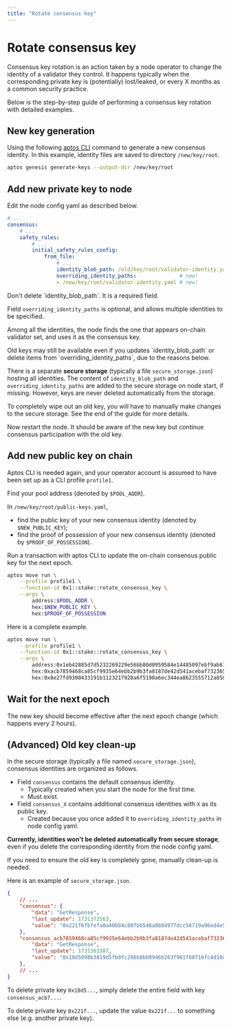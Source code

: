 ```yaml
---
title: "Rotate consensus key"
---
```



# Rotate consensus key

Consensus key rotation is an action taken by a node operator to change the identity of a validator they control.
It happens typically when the corresponding private key is (potentially) lost/leaked,
or every X months as a common security practice.

Below is the step-by-step guide of performing a consensus key rotation with detailed examples.

## New key generation

Using the following [aptos CLI](https://aptos.dev/en/build/cli) command to generate a new consensus identity.
In this example, identity files are saved to directory `/new/key/root`.
```bash
aptos genesis generate-keys --output-dir /new/key/root
```

## Add new private key to node

Edit the node config yaml as described below.
```yaml
# ...
consensus:
    # ...
    safety_rules:
        # ...
        initial_safety_rules_config:
            from_file:
                # ...
                identity_blob_path: /old/key/root/validator-identity.yaml
                overriding_identity_paths:              # new!
                - /new/key/root/validator-identity.yaml # new!
```
<Callout type="info">
Don't delete `identity_blob_path`. It is a required field.

Field `overriding_identity_paths` is optional, and allows multiple identities to be specified.

Among all the identities, the node finds the one that appears on-chain validator set, and uses it as the consensus key.
</Callout>

<Callout type="info">
Old keys may still be available even if you updates `identity_blob_path`
or delete items from `overriding_identity_paths`,
due to the reasons below.

There is a separate **secure storage** (typically a file `secure_storage.json`) hosting all identities.
The content of `identity_blob_path` and `overriding_identity_paths` are added to the secure storage on node start, if missing.
However, keys are never deleted automatically from the storage.

To completely wipe out an old key, you will have to manually make changes to the secure storage.
See the end of the guide for more details.
</Callout>

Now restart the node.
It should be aware of the new key but continue consensus participation with the old key.

## Add new public key on chain

Aptos CLI is needed again, and your operator account is assumed to have been set up as a CLI profile `profile1`.

Find your pool address (denoted by `$POOL_ADDR`).

In `/new/key/root/public-keys.yaml`,
- find the public key of your new consensus identity  (denoted by `$NEW_PUBLIC_KEY`);
- find the proof of possession of your new consensus identity (denoted by `$PROOF_OF_POSSESSION`).

Run a transaction with aptos CLI to update the on-chain consensus public key for the next epoch.
```bash
aptos move run \
    --profile profile1 \
    --function-id 0x1::stake::rotate_consensus_key \
    --args \
        address:$POOL_ADDR \
        hex:$NEW_PUBLIC_KEY \
        hex:$PROOF_OF_POSSESSION
```

Here is a complete example.
```bash
aptos move run \
    --profile profile1 \
    --function-id 0x1::stake::rotate_consensus_key \
    --args \
        address:0x1eb42885d7d5232269229e56bb80d0959584e14485097ebf9ab619cf4fda5c02 \
        hex:0xacb7859468ca85cf9935e64ebb2b9b3fa8187de42d541acebaf732365a0131eaa994098f9d0d7e6b8ddea8ef11e16c55 \
        hex:0x8e27fd9300433191b1123217928a6f5190a6ec344ea8623555712a850029b34f5c4bab68df7568b48bcced408cde5174064284407ee760df5dbf12d1c6090589ea1a692997018aca740e91d2182e5715c7745565fe99361e279ccfcfa10ae1f7
```

## Wait for the next epoch

The new key should become effective after the next epoch change (which happens every 2 hours).

## (Advanced) Old key clean-up

In the secure storage (typically a file named `secure_storage.json`),
consensus identities are organized as follows.
- Field `consensus` contains the default consensus identity.
  - Typically created when you start the node for the first time.
  - Must exist.
- Field `consensus_X` contains additional consensus identities with `X` as its public key.
  - Created because you once added it to `overriding_identity_paths` in node config yaml.


**Currently, identities won't be deleted automatically from secure storage**,
even if you delete the corresponding identity from the node config yaml.

If you need to ensure the old key is completely gone, manually clean-up is needed.

Here is an example of `secure_storage.json`.
```json
{
    // ...
    "consensus": {
        "data": "GetResponse",
        "last_update": 1731372563,
        "value": "0x221f6fbfefa0a40b84c88fbb546a0884977dcc56719a96ed4e5d69b6a4ff58c8"
    },
    "consensus_acb7859468ca85cf9935e64ebb2b9b3fa8187de42d541acebaf732365a0131eaa994098f9d0d7e6b8ddea8ef11e16c55": {
        "data": "GetResponse",
        "last_update": 1731383387,
        "value": "0x18d5098b3819d5fb0fc208b8bb0946b263f961f60716fc4d10d4b010fdb89a55"
    },
    // ...
}
```

To delete private key `0x18d5...`, simply delete the entire field with key `consensus_acb7...`.

To delete private key `0x221f...`, update the value `0x221f...` to something else (e.g. another private key).
